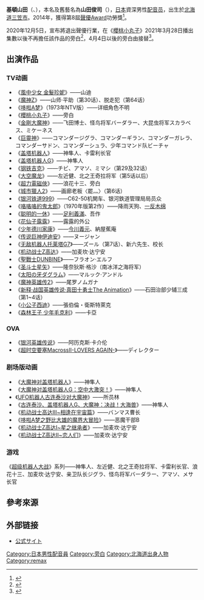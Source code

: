 {{noteTA|G1=Anime}}
'''基頓山田'''（{{lang-ja|キートン 山田（キートン やまだ）}}、{{Bd|1945年|10月25日}}），本名及舊藝名為'''山田俊司'''（{{lang-ja|山田 俊司（やまだ しゅんじ）}}），[[日本|日本]]資深男性[[配音员|配音员]]，出生於[[北海道|北海道]][[三笠市|三笠市]]。2014年，獲得第8屆[[聲優獎|聲優Award]]功勞獎<ref>{{Cite web|publisher=[[聲優獎|聲優Award]]|url=http://seiyuawards.jp/201402/18130000.php|script-title=ja:第八回声優アワード 一部先行発表！|accessdate=2014-02-19|language=ja|archive-date=2014-02-26|archive-url=https://web.archive.org/web/20140226155338/http://seiyuawards.jp/201402/18130000.php|dead-url=yes}}</ref>。

2020年12月5日，宣布將退出聲優行業，在《[[櫻桃小丸子|櫻桃小丸子]]》2021年3月28日播出集數以後不再擔任該作品的旁白<ref name="nikkan20201205">{{Cite web|url=https://www.nikkansports.com/entertainment/news/202012040001426.html|script-title=ja:ちびまる子ちゃんも卒業…キートン山田が声優引退へ|publisher=[[日刊體育|日刊體育]]|date=2020-12-05|accessdate=2020-12-05|language=ja|archive-date=2020-12-16|archive-url=https://web.archive.org/web/20201216023901/https://www.nikkansports.com/entertainment/news/202012040001426.html|dead-url=no}}</ref>，4月4日以後的旁白由{{link-ja|木村匡也}}接替<ref>{{Cite web|url=https://natalie.mu/comic/news/422589|script-title=ja:ちびまる子ちゃん、新ナレーターにきむらきょうや「声優の神様、お力を！ぴえん」|website=Comic Natalie|accessdate=2021-04-01|language=ja|archive-date=2021-05-02|archive-url=https://web.archive.org/web/20210502122315/https://natalie.mu/comic/news/422589|dead-url=no}}</ref>。

== 出演作品 ==
=== TV动画 ===
* 《[[風中少女_金髮珍妮|風中少女 金髮珍妮]]》——山迪
* 《[[魔神Z|魔神Z]]》——山师‧平助（第30话）、脱走犯（第64话）
* 《[[哆啦A梦|哆啦A梦]]》（1973年NTV版）——详细角色不明
* 《[[櫻桃小丸子|櫻桃小丸子]]》——旁白
* 《[[金剛大魔神|金剛大魔神]]》——飞田博士、怪鸟将军バーダラー、大昆虫将军スカラベス、ミケーネス
* 《[[巨靈神|巨靈神]]》——コマンダージグラ、コマンダーギラン、コマンダーガレラ、コマンダーサドン、コマンダーシュラ、少年コマンド队ビーチャ 　　
* 《[[盖塔机器人|盖塔机器人]]》——神隼人、卡雷利长官 　　
* 《[[盖塔机器人G|盖塔机器人G]]》——神隼人
* 《[[钢铁吉克|钢铁吉克]]》——チビ、アマソ、ミマシ（第29及32话）
* 《[[大空魔龙|大空魔龙]]》——左近健、北之王奇拉将军（第5话以后）
* 《[[超力電磁俠|超力電磁俠]]》——浪花十三、旁白
* 《[[城市獵人|城市獵人2]]》——画廊老板〈罷灬〉（第6话）
* 《[[银河铁道999|银河铁道999]]》——C62-50机関车、银河鉄道管理局局员众 　　
* 《[[咯咯咯的鬼太郎|咯咯咯的鬼太郎]]》（1970年版第2作）——降雨天狗、[[一反木绵|一反木绵]] 　　
* 《[[聪明的一休|聪明的一休]]》——[[足利義滿|足利義滿]]、吾作
* 《[[花仙子_(动画)|花仙子露露]]》——露露的外公 　　
* 《[[少年德川家康|少年德川家康]]》——[[今川義元|今川義元]]、納屋蕉庵 　　
* 《[[传说巨神伊迪安|传说巨神伊迪安]]》——ヌージャン 　　
* 《[[无敌机器人托莱塔G7|无敌机器人托莱塔G7]]》——ズール（第7话）、新六先生、校长 　　
* 《[[机动战士Z高达|机动战士Z高达]]》——加麦坎‧达宁安 　　
* 《[[聖戰士DUNBINE|聖戰士DUNBINE]]》——フラオン‧エルフ 　　
* 《[[圣斗士星矢|圣斗士星矢]]》——隆奈狄斯‧格沙（南冰洋之海将军） 　　
* 《[[太阳の牙ダグラム|太阳の牙ダグラム]]》——マルック‧アンドル 　　
* 《[[魔神英雄传2|魔神英雄传2]]》——尾罗ノムガナ
* 《[[新释‧战国英雄传说‧真田十勇士The_Animation|新释‧战国英雄传说‧真田十勇士The Animation]]》——石田治部少辅三成（第1~4话）
* 《[[小公子西迪|小公子西迪]]》——張伯倫・衛斯特萊克
* 《[[森林王子_少年毛克利|森林王子 少年毛克利]]》——卡亞

=== OVA ===

* 《[[银河英雄传说|银河英雄传说]]》——阿历克斯‧卡介伦
* 《[[超时空要塞MacrossⅡ-LOVERS_AGAIN-|超时空要塞MacrossⅡ-LOVERS AGAIN-]]》——ディレクター

=== 剧场版动画 ===

* 《[[大魔神对盖塔机器人|大魔神对盖塔机器人]]》——神隼人 　　
* 《[[大魔神对盖塔机器人G：空中大激突！|大魔神对盖塔机器人G：空中大激突！]]》——神隼人 　　
* 《[[UFO机器人古连泰沙对大魔神|UFO机器人古连泰沙对大魔神]]》——所员林 　　
* 《[[古连泰沙、盖塔机器人G、大魔神：决战！大海兽|古连泰沙、盖塔机器人G、大魔神：决战！大海兽]]》——神隼人 　　
* 《[[机动战士高达Ⅲ~相逢在宇宙篇|机动战士高达Ⅲ~相逢在宇宙篇]]》——バンマス曹长 　　
* 《[[哆啦A梦之野比大雄的魔界大冒险|哆啦A梦之野比大雄的魔界大冒险]]》——恶魔干部B 　　
* 《[[机动战士Ζ高达Ⅰ~星之继承者|机动战士Ζ高达Ⅰ~星之继承者]]》——加麦坎‧达宁安 　　
* 《[[机动战士Ζ高达Ⅱ~恋人们|机动战士Ζ高达Ⅱ~恋人们]]》——加麦坎‧达宁安

=== 游戏 ===
《[[超级机器人大战|超级机器人大战]]》系列——神隼人、左近健、北之王奇拉将军、卡雷利长官、浪花十三、加麦坎‧达宁安、亲卫队长ジグラ、怪鸟将军バーダラー、アマソ、メサ长官

== 參考來源 ==
{{reflist}}

== 外部链接 ==
* {{Ja}}[http://www.personne.co.jp/keaton/ 公式サイト] {{Wayback|url=http://www.personne.co.jp/keaton/ |date=20100219172336 }}

{{remax}}
{{DEFAULTSORT:Keaton Yamada}}
[[Category:日本男性配音員|Category:日本男性配音員]]
[[Category:旁白|Category:旁白]]
[[Category:北海道出身人物|Category:北海道出身人物]]
[[Category:remax|Category:remax]]